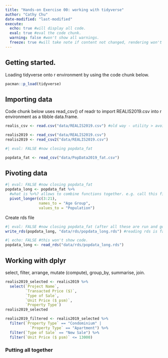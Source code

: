 ```yaml
---
title: "Hands-on Exercise 00: working with tidyverse"
author: "Cathy Chu"
date-modified: "last-modified" 
execute:
  echo: true #will display all code.
  eval: true #eval the code chunk.
  warning: false #won't show all warnings.
  freeze: true #will take note if content not changed, rendering won't make changes. save time. 
---
```


## Getting started.

Loading tidyverse onto r environment by using the code chunk below.

```r
pacman::p_load(tidyverse)
```

## Importing data

Code chunk below uses read_csv() of readr to import REALIS2019.csv into r environment as a tibble data.frame.

```r
realis_csv <- read.csv("data/REALIS2019.csv") #old way - utility > avoid using this.
```

```r
realis2019 <- read_csv("data/REALIS2019.csv")
realis2019 <- read_csv2("data/REALIS2019.csv")
```

```r
#| eval: FALSE #now closing popdata_fat

popdata_fat <- read_csv("data/PopData2019_fat.csv")
```

## Pivoting data

```r
#| eval: FALSE #now closing popdata_fat
popdata_long <- popdata_fat %>% 
  #what is %>%? allows to combine functions together. e.g. call this file and do pivot_longer.
  pivot_longer(c(3:21),
               names_to = "Age Group",
               values_to = "Population") 
```

Create rds file

```r
#| eval: FALSE #now closing popdata_fat (after all these are run and got data files.)
write_rds(popdata_long, "data/rds/popdata_long.rds") #reading rds is faster.
```

```r
#| echo: FALSE #this won't show code.
popdata_long <- read_rds("data/rds/popdata_long.rds")
```

## Working with dplyr

select, filter, arrange, mutate (compute), group_by, summarise, join.

```r
realis2019_selected <- realis2019 %>%
  select(`Project Name`,
         `Transacted Price ($)`,
         `Type of Sale`,
         `Unit Price ($ psm)`,
         `Property Type`)
realis2019_selected
```

```r
realis2019_filtered <- realis2019_selected %>%
  filter(`Property Type` == "Condominium" | 
           `Property Type` == "Apartment") %>%
  filter(`Type of Sale` == "New Sale") %>%
  filter(`Unit Price ($ psm)` <= 13000)
```

### Putting all together

